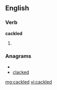 ==English==

===Verb===
'''cackled'''

# {{past of|[[cackle]]}}

===Anagrams===
* {{alphagram|accdekl}}
* [[clacked#English|clacked]]

[[mg:cackled]]
[[vi:cackled]]